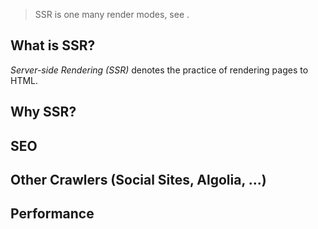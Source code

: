 
> SSR is one many render modes, see <Link href="/render-modes" />.

## What is SSR?

*Server-side Rendering (SSR)* denotes the practice of rendering pages to HTML.


## Why SSR?

## SEO

## Other Crawlers (Social Sites, Algolia, ...)



## Performance

